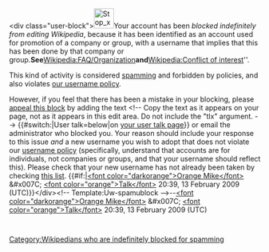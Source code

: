<article id="21526934" title=User talk:MG Ethnic Marketing>
	<talkpage id="21526934" title="User talk:MG Ethnic Marketing">
&lt;div class=&quot;user-block&quot;&gt;[[Image:Stop_x_nuvola.svg|left|40px]]Your account has been ''blocked indefinitely from editing Wikipedia'', because it has been identified as an account used for promotion of a company or group, with a username that implies that this has been done by that company or group.''' See '''[[Wikipedia:FAQ/Organization]]''' and '''[[Wikipedia:Conflict of interest]]''.

This kind of activity is considered [[Wikipedia:Spam|spamming]] and forbidden by policies, and also violates [[Wikipedia:Username policy|our username policy]]. 

However, if you feel that there has been a mistake in your blocking, please  [[Wikipedia:Appealing a block|appeal this block]] by adding the text &lt;!-- Copy the text as it appears on your page, not as it appears in this edit area. Do not include the &quot;tlx&quot; argument. --&gt;{{tlx|unblock|Your reason here}} {{#switch:{{NAMESPACE}}|User talk=below|on [[Special:MyTalk|your user talk page]]}} or email the administrator who blocked you. Your reason should include your response to this issue ''and'' a new username you wish to adopt that does not violate our [[Wikipedia:Username policy|username policy]] (specifically, understand that accounts are for individuals, not companies or groups, and that your username should reflect this).  Please check that your new username has not already been taken by checking  [[Special:ListUsers|this list]]. {{#if:|[[User:Orangemike|&lt;font color=&quot;darkorange&quot;&gt;Orange Mike&lt;/font&gt;]]  &amp;#x007C;  [[User talk:Orangemike|&lt;font color=&quot;orange&quot;&gt;Talk&lt;/font&gt;]] 20:39, 13 February 2009 (UTC)}}&lt;/div&gt;[[Category:Wikipedians who are indefinitely blocked for spamming]]&lt;!-- Template:Uw-spamublock --&gt;--[[User:Orangemike|&lt;font color=&quot;darkorange&quot;&gt;Orange Mike&lt;/font&gt;]]  &amp;#x007C;  [[User talk:Orangemike|&lt;font color=&quot;orange&quot;&gt;Talk&lt;/font&gt;]] 20:39, 13 February 2009 (UTC)
	</talkpage>
</article>